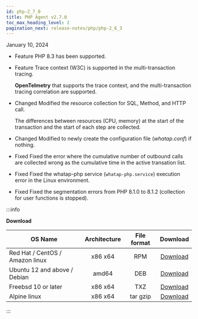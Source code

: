 ```yaml
---
id: php-2_7_0
title: PHP Agent v2.7.0
toc_max_heading_level: 2
pagination_next: release-notes/php/php-2_6_3
---
```


January 10, 2024

-   <Status>Feature</Status> PHP 8.3 has been supported.

-   <Status>Feature</Status> Trace context (W3C) is supported in the multi-transaction tracing.

    **OpenTelmetry** that supports the trace context, and the multi-transaction tracing correlation are supported.

-   <Status>Changed</Status> Modified the resource collection for SQL, Method, and HTTP call.

    The differences between resources (CPU, memory) at the start of the transaction and the start of each step are collected.

-   <Status>Changed</Status> Modified to newly create the configuration file (<em>whatap.conf</em>) if nothing.

-   <Status>Fixed</Status> Fixed the error where the cumulative number of outbound calls are collected wrong as the cumulative time in the active transation list.

-   <Status>Fixed</Status> Fixed the whatap-php service (<code>whatap-php.service</code>) execution error in the Linux environment.

-   <Status>Fixed</Status> Fixed the segmentation errors from PHP 8.1.0 to 8.1.2 (collection for user functions is stopped).

:::info

**Download**

| OS Name                         | Architecture | File format |                                    Download                                    |
| ------------------------------- | :----------: | :---------: | :----------------------------------------------------------------------------: |
| Red Hat / CentOS / Amazon linux |    x86 x64   |     RPM     | [Download](https://repo.whatap.io/centos/6/x86_64/whatap-php-2.7-0.x86_64.rpm) |
| Ubuntu 12 and above / Debian    |     amd64    |     DEB     |  [Download](https://repo.whatap.io/debian/unstable/whatap-php_2.7.0_amd64.deb) |
| Freebsd 10 or later             |    x86 x64   |     TXZ     |       [Download](https://repo.whatap.io/freebsd/10/whatap-php-2.7.0.txz)       |
| Alpine linux                    |    x86 x64   |   tar gzip  |    [Download](https://repo.whatap.io/alpine/x86_64/whatap-php-2.7.0.tar.gz)    |

:::
 
